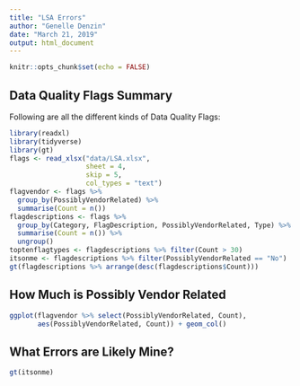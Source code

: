 ```yaml
---
title: "LSA Errors"
author: "Genelle Denzin"
date: "March 21, 2019"
output: html_document
---
```


```r
knitr::opts_chunk$set(echo = FALSE)
```

## Data Quality Flags Summary

Following are all the different kinds of Data Quality Flags:

```r
library(readxl)
library(tidyverse)
library(gt)
flags <- read_xlsx("data/LSA.xlsx", 
                   sheet = 4, 
                   skip = 5,
                   col_types = "text")
flagvendor <- flags %>%
  group_by(PossiblyVendorRelated) %>%
  summarise(Count = n())
flagdescriptions <- flags %>% 
  group_by(Category, FlagDescription, PossiblyVendorRelated, Type) %>% 
  summarise(Count = n()) %>%
  ungroup()
toptenflagtypes <- flagdescriptions %>% filter(Count > 30) 
itsonme <- flagdescriptions %>% filter(PossiblyVendorRelated == "No")
gt(flagdescriptions %>% arrange(desc(flagdescriptions$Count)))

```

## How Much is Possibly Vendor Related

```r
ggplot(flagvendor %>% select(PossiblyVendorRelated, Count),
       aes(PossiblyVendorRelated, Count)) + geom_col()
```

## What Errors are Likely Mine?

```r
gt(itsonme)
```





